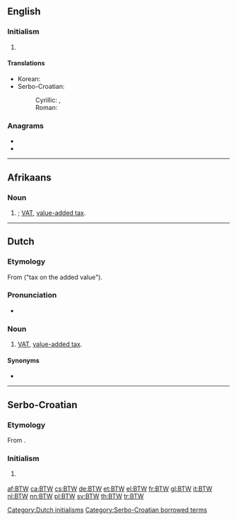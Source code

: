 {{also|btw}}
==English==

===Initialism===
{{rfc-header|Initialism}}
{{en-initialism}}

# {{label|en|Internet|text}} {{initialism of|by the way|lang=en}}

====Translations====
{{trans-top|[[by the way]]}}
* Korean: {{t+|ko|그런데|sc=Kore}}
* Serbo-Croatian:
*: Cyrillic: {{t|sh|УБР|tr=UBR|sc=Cyrl}}, {{qualifier|slang}} {{t|sh|БТЊ|sc=Cyrl}}
*: Roman: {{t|sh|UBR|sc=Latn}}
{{trans-mid}}
{{trans-bottom}}

===Anagrams===
* {{l|en|TWB}}
* {{l|en|WTB}}

----

==Afrikaans==

===Noun===
{{af-noun|-}}

# {{initialism of|[[belasting]] [[op]] [[toegevoegde]] [[waarde]]|lang=af}}; [[VAT]], [[value-added tax]].

----

==Dutch==

===Etymology===
From {{m|nl|belasting}} {{m|nl|op}} {{m|nl|de}} {{m|nl|toevoegen|toegevoegde}} {{m|nl|waarde}} ("tax on the added value").

===Pronunciation===
* {{audio|Nl-btw.ogg|Audio|lang=nl}}

===Noun===
{{nl-noun|f|-|-}}

# [[VAT]], [[value-added tax]].

====Synonyms====
* {{l|nl|omzetbelasting}}

[[Category:Dutch initialisms]]

----

==Serbo-Croatian==

===Etymology===
From {{etyl|en|sh}} {{m|en|BTW||[[by the way]]}}.

===Initialism===
{{rfc-header|Initialism}}
{{sh-initialism}}

# {{label|sh|Internet|text}} {{initialism of|by the way|lang=sh}}

[[Category:Serbo-Croatian borrowed terms]]

[[af:BTW]]
[[ca:BTW]]
[[cs:BTW]]
[[de:BTW]]
[[et:BTW]]
[[el:BTW]]
[[fr:BTW]]
[[gl:BTW]]
[[it:BTW]]
[[nl:BTW]]
[[nn:BTW]]
[[pl:BTW]]
[[sv:BTW]]
[[th:BTW]]
[[tr:BTW]]